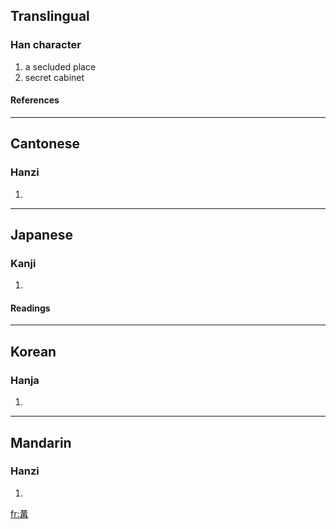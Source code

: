 ==Translingual==
===Han character===
{{Han char|rad=冂|as=08|sn=10|four=5555<sub>7</sub>|canj=廿廿土月 (TTGB)}}
# a secluded place
# secret cabinet
====References====
{{Han ref|kx=0129.250|dkj=01540|dj=0291.160|hdz=10100.170|uh=5193|ud=20883|bh=D0E0|bd=53472}}
----
==Cantonese==
===Hanzi===
{{yue-hanzi|jyut=|y=gau3}}
# {{defn|Cantonese}}
----
==Japanese==
===Kanji===
{{ja-kanji|grade=|rs=冂08}}
# {{defn|Japanese}}
====Readings====
{{ja-readings|on=[[こう]] (kō)|kun=[[かまえる]] (kamaeru)}}
----
==Korean==
===Hanja===
{{ko-hanja|hangeul=구|rv=gu|mr=ku}}
# {{defn|Korean}}
----
==Mandarin==
===Hanzi===
{{cmn-hanzi|pin=[[gōu]] (gou1), [[gòu]] (gou4)|wg=kou<sup>1</sup>, kou<sup>4</sup>}}
# {{defn|Mandarin}}

[[fr:冓]]